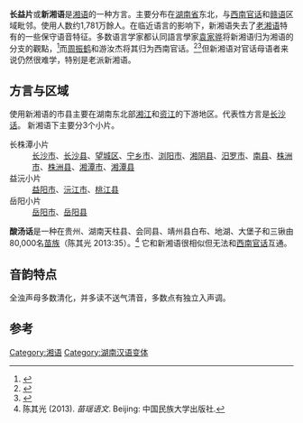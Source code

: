 {{Short description|汉语方言的一支}}
{{Infobox language
|name=长益片
|nativename=新湘语
|states=[[中华人民共和国|中华人民共和国]]
|region=[[湖南省|湖南省]]
|speakers=? 
|familycolor=汉藏语系
|fam1=[[汉语族|汉语族]]
|fam2=[[汉语|汉语]]
|fam3=[[湘语|湘语]]
|map=Hunanese Xiang Cities.png
|mapcaption=新湘语是红色区域。与西北的[[西南官话|西南官话]]、东边的[[赣语|赣语]]、西边的[[老湘语|老湘语]]和南边的[[衡州湘语|衡州湘语]](黄色)相邻。
|iso3=none
|iso6=cayi
|glotto=chan1316
|glottorefname=Changyi
|lingua=79-AAA-eaa
}}

'''长益片'''或'''新湘语'''是[[湘语|湘语]]的一种方言。主要分布在[[湖南省|湖南省]]东北，与[[西南官话|西南官话]]和[[赣语|赣语]]区域毗邻。使用人数约1,781万餘人。在临近语言的影响下，新湘语失去了[[老湘语|老湘语]]特有的一些保守语音特征。多数语言学家都认同語言學家[[袁家骅|袁家骅]]将新湘语归为湘语的分支的觀點，<ref>{{cite book|last1=Norman|first1=Jerry|title=Chinese|url=https://archive.org/details/chinese0000norm|date=1988|publisher=Cambridge University Press |isbn = 978-0-521-29653-3 |page=[https://archive.org/details/chinese0000norm/page/207 207]}}</ref>而[[周振鹤|周振鹤]]和游汝杰将其归为西南官话。<ref>{{cite book | last1 = Zhou | first1 = Zhenhe | last2 = You | first2 = Rujie | title = Fāngyán yǔ zhōngguó wénhuà | script-title =zh:方言与中国文化 | trans-title = Dialects and Chinese culture | publisher = Shanghai Renmin Chubanshe | year = 1986}}</ref><ref>{{cite book | surname = Kurpaska | given = Maria | title = Chinese Language(s): A Look Through the Prism of "The Great Dictionary of Modern Chinese Dialects" | publisher = Walter de Gruyter | year = 2010 | isbn = 978-3-11-021914-2 | page = 55 }}</ref>但新湘语对官话母语者来说仍然很难学，特别是老派新湘语。

==方言与区域==
使用新湘语的市县主要在湖南东北部[[湘江|湘江]]和[[资江|资江]]的下游地区。代表性方言是[[长沙话|长沙话]]。
新湘语下主要分3个小片。
; 长株潭小片
: [[长沙市|长沙市]]、[[长沙县|长沙县]]、[[望城区|望城区]]、[[宁乡市|宁乡市]]、[[浏阳市|浏阳市]]、[[湘阴县|湘阴县]]、[[汨罗市|汨罗市]]、[[南县|南县]]、[[株洲市|株洲市]]、[[株洲县|株洲县]]、[[湘潭市|湘潭市]]、[[湘潭县|湘潭县]]
; 益沅小片
: [[益阳市|益阳市]]、[[沅江市|沅江市]]、[[桃江县|桃江县]]
; 岳阳小片
: [[岳阳市|岳阳市]]、[[岳阳县|岳阳县]]

'''酸汤话'''是一种在贵州、湖南天柱县、会同县、靖州县白布、地湖、大堡子和三锹由80,000名[[苗族|苗族]]（陈其光 2013:35）。<ref>陈其光 (2013). ''苗瑶语文''. Beijing: 中国民族大学出版社.</ref> 它和新湘语很相似但无法和[[西南官话|西南官话]]互通。

==音韵特点==
全浊声母多数清化，并多读不送气清音，多数点有独立入声调。

==参考==
{{reflist}}

{{汉藏语系}}
{{中国语言}}

[[Category:湘语|Category:湘语]]
[[Category:湖南汉语变体|Category:湖南汉语变体]]

{{SinoTibetan-lang-stub}}